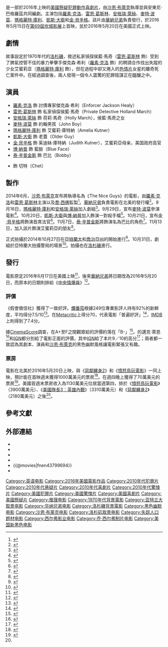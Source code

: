 {{noteTA
|G1=Movie
|G2=Show
}}
{{Infobox film
| name           = 假會徵信社
| original_name  = {{lang|en|''The Nice Guys''}}
| image          = The Nice Guys Poster.jpg
| caption        = 電影海報
| director       = [[沙恩·布萊克|沙恩·布萊克]]
| producer       = [[喬·西佛|喬·西佛]]
| writer         = {{plainlist|
* [[沙恩·布萊克|沙恩·布萊克]]
* 安東尼·巴格羅茲
}}
| starring       = {{plainlist|
* [[羅素·克洛|羅素·克洛]]
* [[雷恩·葛斯林|雷恩·葛斯林]]
* [[安格瑞·萊絲|安格瑞·萊絲]]
* [[麥特·波莫|麥特·波莫]]
* [[瑪格麗特·庫利|瑪格麗特·庫利]]
* [[凱斯·大衛|凱斯·大衛]]
* [[金·貝辛格|金·貝辛格]]
}}
| music          = {{plainlist|
* {{link-en|大衛·巴克里|David Buckley}}
* {{link-en|約翰·歐特曼|John Ottman}}
}}
| cinematography = {{link-en|菲利浦·魯斯洛|Philippe Rousselot}}
| editing        = 喬爾·尼古龍
| studio         = {{plainlist|
* {{link-en|西佛影業|Silver Pictures}}
* Waypoint Entertainment
* {{link-en|拉特帕克-沙丘娛樂|RatPac-Dune Entertainment}}
}}
| distributor    = [[華納兄弟|華納兄弟]]
| released       = {{film date|2016|5|15|[[第69屆坎城影展|坎城影展]]|2016|5|20|美國|2016|6|16|香港|2016|6|17|臺灣}}
| runtime        = 116分鐘<ref>{{cite web |url=http://www.boxofficemojo.com/movies/?id=niceguys.htm |title=The Nice Guys (2016) |website=Box Office Mojo |accessdate=2016-04-23 |archive-date=2016-08-28 |archive-url=https://web.archive.org/web/20160828234951/http://www.boxofficemojo.com/movies/?id=niceguys.htm |dead-url=no }}</ref>
| country        = {{USA}}
| language       = 英語
| budget         = 5000萬美元<ref name="budget">{{cite web|last1=Svetkey|first1=Benjamin|title='Lethal Weapon' Wunderkind (and Former Party Boy) Shane Black Is Back ... and Still Looking for Action|url=http://www.hollywoodreporter.com/features/lethal-weapon-wunderkind-party-boy-892186|publisher=''[[The_Hollywood_Reporter|The Hollywood Reporter]]''|accessdate=2016-05-15|archive-date=2016-11-27|archive-url=https://www.webcitation.org/6mKuUWCRJ?url=http://www.hollywoodreporter.com/features/lethal-weapon-wunderkind-party-boy-892186|dead-url=no}}</ref>
| gross          = 5726萬美元<ref name="Numbers">{{cite web |url=http://www.the-numbers.com/movie/Nice-Guys-The#tab=summary |title=The Nice Guys (2016) |website=The Numbers |accessdate=2016-05-28 |archive-date=2016-08-08 |archive-url=https://web.archive.org/web/20160808100053/http://www.the-numbers.com/movie/Nice-Guys-The#tab=summary |dead-url=no }}</ref>
| preceded_by    = 
| followed_by    = 
| cn_name        = 耐撕侦探<ref>中國大陸片商[[华谊兄弟|华谊兄弟]]前譯「[https://www.facebook.com/huayimedia/posts/949802041732492 好好侦探]」。</ref>
| hk_name        = 黐筋雙<nowiki>响</nowiki>炮
| tw_name        = 假會徵信社
}}
{{作品名稱|name=''The Nice Guys''|hk=黐筋雙<nowiki>响</nowiki>炮|tw=假會徵信社|cn=耐撕侦探}}是一部於2016年上映的[[美國|美國]][[懸疑片|懸疑]][[犯罪片|犯罪]][[動作片|動作]][[喜劇片|喜劇片]]，由[[沙恩·布萊克|沙恩·布萊克]]執導並與安東尼·巴格羅茲共同編劇。主演包括[[羅素·克洛|羅素·克洛]]、[[雷恩·葛斯林|雷恩·葛斯林]]、[[安格瑞·萊絲|安格瑞·萊絲]]、[[麥特·波莫|麥特·波莫]]、[[瑪格麗特·庫利|瑪格麗特·庫利]]、[[凱斯·大衛|凱斯·大衛]]和[[金·貝辛格|金·貝辛格]]。該片由[[華納兄弟|華納兄弟]]負責發行，於2016年5月15日在[[第69屆坎城影展|第69屆坎城影展]]上首映，並於2016年5月20日在美國正式上映。

== 劇情 ==
故事設定於1970年代的[[洛杉磯|洛杉磯]]，敘述私家偵探侯藍·馬奇（[[雷恩·葛斯林|雷恩·葛斯林]] 飾）受到了脾氣控管不佳的暴力拳擊手傑克森·希利（[[羅素·克洛|羅素·克洛]] 飾）的聘請合作找出失蹤的少女艾蜜莉亚（[[瑪格麗特·庫利|瑪格麗特·庫利]] 飾），但在過程中卻又捲入的[[色情片|色情片]]女星的離奇死亡案件中。在經過調查後，兩人發現一個令人震驚的犯罪陰謀正在醞釀之中。

== 演員 ==
* [[羅素·克洛|羅素·克洛]] 飾 討債專家傑克森·希利（Enforcer Jackson Healy）
* [[雷恩·葛斯林|雷恩·葛斯林]] 飾 私家偵探侯藍·馬奇（Private Detective Holland March）
* [[安格瑞·萊絲|安格瑞·萊絲]] 飾 荷莉·馬奇（Holly March），侯藍·馬奇之女
* [[麥特·波莫|麥特·波莫]] 飾 約翰男孩（John Boy）
* [[瑪格麗特·庫利|瑪格麗特·庫利]] 飾 艾蜜莉·庫特納（Amelia Kutner）
* [[凱斯·大衛|凱斯·大衛]] 飾 老蓋（Older Guy）
* [[金·貝辛格|金·貝辛格]] 飾 茱迪絲·庫特納（Judith Kutner），艾蜜莉亞母亲，美国政府高官
* [[博·納普|博·納普]] 飾 藍臉（Blue Face）
* [[泰·辛普金斯|泰·辛普金斯]] 飾 巴比（Bobby）
* {{link-en|傑克·基墨|Jack Kilmer}} 飾 切特（Chet）

== 製作 ==
2014年6月，[[沙恩·布萊克|沙恩·布萊克]]宣布將執導名為《The Nice Guys》的電影，由[[羅素·克洛|羅素·克洛]]和[[雷恩·葛斯林|雷恩·葛斯林]]主演以及[[喬·西佛|喬·西佛]]監製<ref>{{cite news|title=Ryan Gosling & Russell Crowe May Be 'Nice Guys' for Shane Black|url=http://www.firstshowing.net/2014/ryan-gosling-russell-crowe-may-be-nice-guys-for-shane-black/|accessdate=2014-06-13|publisher=firstshowing.net|date=2014-06-12|archive-date=2014-06-17|archive-url=https://web.archive.org/web/20140617141750/http://www.firstshowing.net/2014/ryan-gosling-russell-crowe-may-be-nice-guys-for-shane-black/|dead-url=no}}</ref>。[[華納兄弟|華納兄弟]]負責電影在北美的發行權<ref>{{cite news|title=Warner Bros In ‘Nice Guys’ Talks With Shane Black, Russell Crowe, Ryan Gosling|url=http://www.deadline.com/2014/07/warner-bros-in-nice-guys-talks-with-shane-black-russell-crowe-ryan-gosling/|publisher=deadline.com|accessdate=2016-05-21|archive-date=2014-07-13|archive-url=https://web.archive.org/web/20140713012150/http://www.deadline.com/2014/07/warner-bros-in-nice-guys-talks-with-shane-black-russell-crowe-ryan-gosling/|dead-url=no}}</ref>。9月16日，[[瑪格麗特·庫利|瑪格麗特·庫利]]和[[安格瑞·萊絲|安格瑞·萊絲]]加入劇組<ref name=Rice-Qualley>{{cite news|last1=Kit|first1=Borys|title=Ryan Gosling and Russell Crowe Thriller 'Nice Guys' Casts Female Leads|url=http://www.hollywoodreporter.com/heat-vision/ryan-gosling-russell-crowe-thriller-733267|accessdate=2014-09-17|publisher=hollywoodreporter.com|date=2014-09-16|archive-date=2020-11-12|archive-url=https://web.archive.org/web/20201112021355/https://www.hollywoodreporter.com/heat-vision/ryan-gosling-russell-crowe-thriller-733267|dead-url=no}}</ref>。9月29日，宣布[[麥特·波莫|麥特·波莫]]參演電影<ref name=Bomer>{{cite news|last1=Fleming Jr|first1=Mike|title=Matt Bomer Joins Ryan Gosling & Russell Crowe In ‘The Nice Guys’|url=http://deadline.com/2014/09/matt-bomer-ryan-gosling-russell-crowe-nice-guys-white-collar-843027/|accessdate=2014-10-01|publisher=deadline.com|date=2014-09-29|archive-date=2014-10-02|archive-url=https://web.archive.org/web/20141002025126/http://deadline.com/2014/09/matt-bomer-ryan-gosling-russell-crowe-nice-guys-white-collar-843027/|dead-url=no}}</ref>。10月20日，[[凱斯·大衛|凱斯·大衛]]與[[博·納普|博·納普]]加入飾演一對殺手檔<ref>{{cite news|last1=Kit|first1=Borys|last2=Ford|first2=Rebecca|title='Nice Guys' Casts Its Bad Guys|url=http://www.hollywoodreporter.com/news/nice-guys-casts-bad-guys-739588?utm_source=twitter|accessdate=2014-10-21|publisher=hollywoodreporter.com|date=2014-10-20|archive-date=2020-11-06|archive-url=https://web.archive.org/web/20201106064322/https://www.hollywoodreporter.com/news/nice-guys-casts-bad-guys-739588?utm_source=twitter|dead-url=no}}</ref>。10月21日，宣布[[金·貝辛格|金·貝辛格]]將飾演首席法官<ref name=Basinger>{{cite news|last1=Kit|first1=Borys|last2=Ford|first2=Rebecca|title=Kim Basinger Joins Ryan Gosling, Russell Crowe in 'Nice Guys'|url=http://www.hollywoodreporter.com/news/kim-basinger-joins-ryan-gosling-742671|accessdate=2014-10-22|publisher=hollywoodreporter.com|date=2014-10-21|archive-date=2020-11-12|archive-url=https://web.archive.org/web/20201112011027/https://www.hollywoodreporter.com/news/kim-basinger-joins-ryan-gosling-742671|dead-url=no}}</ref>。11月7日，[[泰·辛普金斯|泰·辛普金斯]]將飾演名為巴比的角色<ref name=Simpkins>{{cite news|title=Ty Simpkins Joins ‘The Nice Guys’|url=http://deadline.com/2014/11/olivia-holt-same-kind-of-different-as-me-edmund-kingsley-capsule-1201276465/|accessdate=2014-11-10|publisher=deadline.com|date=2014-11-07|archive-date=2020-09-30|archive-url=https://web.archive.org/web/20200930201931/https://deadline.com/2014/11/olivia-holt-same-kind-of-different-as-me-edmund-kingsley-capsule-1201276465/|dead-url=no}}</ref>。11月13日，{{link-en|傑克·基墨|Jack Kilmer}}加入該片飾演艾蜜莉亞的朋友<ref name=KilmerCast>{{cite news|last1=Ford|first1=Rebecca|title='Palo Alto' Actor Jack Kilmer Joins 'Nice Guys'|url=http://www.hollywoodreporter.com/news/palo-alto-actor-jack-kilmer-748799|accessdate=2014-11-20|publisher=hollywoodreporter.com|date=2014-11-13|archive-date=2018-06-20|archive-url=https://web.archive.org/web/20180620101232/https://www.hollywoodreporter.com/news/palo-alto-actor-jack-kilmer-748799|dead-url=no}}</ref>。

正式拍攝於2014年10月27日在[[亞特蘭大|亞特蘭大]]和[[喬治亞州|喬治亞州]]的{{link-en|迪凱特 (喬治亞州)|Decatur, Georgia|迪凱特}}開始進行<ref>{{cite news|title=Ryan Gosling’s ‘The Nice Guys’ is Now Casting Actors for a Very Featured Role|url=http://www.projectcasting.com/casting-calls-and-auditions/ryan-goslings-the-nice-guys-is-now-casting-actors-for-a-very-featured-role/|accessdate=2014-10-30|publisher=projectcasting.com|date=2014-10-05|archive-date=2014-11-01|archive-url=https://web.archive.org/web/20141101210203/http://www.projectcasting.com/casting-calls-and-auditions/ryan-goslings-the-nice-guys-is-now-casting-actors-for-a-very-featured-role/|dead-url=no}}</ref>。10月31日，劇組於亞特蘭大拍攝警局的場景<ref>{{cite news|title=Ryan Gosling’s ‘The Nice Guys’ Casting Call for a Police Station Scene|url=http://www.projectcasting.com/casting-calls-and-auditions/ryan-goslings-the-nice-guys-casting-call-for-a-police-station-scene/|accessdate=2014-11-01|publisher=projectcasting.com|date=2014-10-28|archive-date=2014-11-05|archive-url=https://web.archive.org/web/20141105211141/http://www.projectcasting.com/casting-calls-and-auditions/ryan-goslings-the-nice-guys-casting-call-for-a-police-station-scene/|dead-url=no}}</ref>。拍攝也在[[洛杉磯|洛杉磯]]進行。

== 發行 ==
電影原定2016年6月17日在美國上映<ref>{{cite news|title=Russell Crowe-Ryan Gosling Pic ‘The Nice Guys’ Gets Summer 2016 Release Date|url=http://deadline.com/2014/09/nice-guys-russell-crowe-ryan-gosling-release-date-shane-black-827715/|publisher=deadline.com|accessdate=2016-04-26|archive-date=2014-09-05|archive-url=https://web.archive.org/web/20140905003714/http://deadline.com/2014/09/nice-guys-russell-crowe-ryan-gosling-release-date-shane-black-827715/|dead-url=no}}</ref>，後來[[華納兄弟|華納兄弟]]將日期改為2016年5月20日，而原本的日期則排給《[[中央情爆員|中央情爆員]]》<ref>{{cite news|last1=Patten|first1=Dominic|title=Warner Bros Moves Up ‘The Nice Guys’ For Comedy ‘Central Intelligence’|url=http://deadline.com/2015/03/the-nice-guys-central-intelligence-release-dates-warner-bros-dwanye-johnson-ryan-gosling-finding-dory-1201395236/|accessdate=2015-03-23|publisher=deadline.com|date=2015-03-19|archive-date=2020-10-19|archive-url=https://web.archive.org/web/20201019160421/https://deadline.com/2015/03/the-nice-guys-central-intelligence-release-dates-warner-bros-dwanye-johnson-ryan-gosling-finding-dory-1201395236/|dead-url=no}}</ref>。

=== 評價 ===
《假會徵信社》獲得了一致好評。[[爛番茄|爛番茄]]根據249位專業影評人持有92%的新鮮度，平均得分7.5/10<ref name="RT">{{cite web |url=http://www.rottentomatoes.com/m/the_nice_guys/?search=Nice%20guys |title=The Nice Guys (2016) |website=Rotten Tomatoes |accessdate=2016-05-15 |archive-date=2016-10-20 |archive-url=https://web.archive.org/web/20161020160932/https://www.rottentomatoes.com/m/the_nice_guys/?search=Nice%20guys |dead-url=no }}</ref>。在[[Metacritic|Metacritic]]上得分70，代表電影「普遍好評」<ref name="Meta">{{cite web |url=http://www.metacritic.com/movie/the-nice-guys |title=The Nice Guys reviews |website=Metacritic |accessdate=2016-05-15 |archive-date=2020-11-17 |archive-url=https://web.archive.org/web/20201117005446/https://www.metacritic.com/movie/the-nice-guys |dead-url=no }}</ref>，[[IMDB|IMDB]]上則得到了7.4分。

據[[CinemaScore|CinemaScore]]調查，在A+至F之間觀眾給的評價約落在「B-」<ref name="CinemaScore">{{cite web |url=http://deadline.com/2016/05/angry-birds-neighbors-2-the-nice-guys-weekend-box-office-1201760146/ |title='Angry Birds’ Is The Word With $42M-$44M No. 1 Opening; ‘Neighbors 2’ Lower With $25M – Box Office |work=deadline.com |accessdate=2016-05-21 |archive-date=2016-05-24 |archive-url=https://www.webcitation.org/6hjcwXJaj?url=http://deadline.com/2016/05/angry-birds-neighbors-2-the-nice-guys-weekend-box-office-1201760146/ |dead-url=no }}</ref>。{{link-en|Uproxx|Uproxx}}的邁克·萊恩<ref>{{cite web |url=http://uproxx.com/movies/the-nice-guys-review/ |title=‘The Nice Guys’ Is A Blast To The Past (And Also Just A Blast) |website=Uproxx |accessdate=2016-05-15 |archive-date=2020-10-24 |archive-url=https://web.archive.org/web/20201024082632/https://uproxx.com/movies/the-nice-guys-review/ |dead-url=no }}</ref>和[[IGN|IGN]]都分別給了電影正面的評價，其中[[IGN|IGN]]給了本片9／10的高分<ref>{{cite web |url=http://ie.ign.com/articles/2016/05/15/the-nice-guys-review |title=The Nice GuysReview |website=IGN |accessdate=2016-05-15}}</ref>；兩者都一致認為其劇本、演員和[[沙恩·布萊克|沙恩·布萊克]]的黑色幽默風格讓電影緊張又有趣。

=== 票房 ===
電影在北美於2016年5月20日上映，與《[[惡鄰纏身2|惡鄰纏身2]]》和《[[憤怒鳥玩電影|憤怒鳥玩電影]]》一同上映，預計能在首映週末獲得1000萬美元的票房<ref>{{cite web|url=http://deadline.com/2016/05/captain-america-civil-war-opening-weekend-box-office-summer-records-1201750394/|title=Why ‘Captain America: Civil War’ Is Poised To Be This Summer’s Top-Grossing Live-Action Film: B.O. Postmortem|author=Anthony D'Alessandro|work=''[[Deadline.com|Deadline.com]]''|date=2016-05-09|accessdate=2016-05-10|archive-date=2016-05-10|archive-url=https://www.webcitation.org/6hOTbBBsj?url=http://deadline.com/2016/05/captain-america-civil-war-opening-weekend-box-office-summer-records-1201750394/|dead-url=no}}</ref>。在週四晚上獲得了70萬美元的票房<ref name="Thursday">{{cite web |url=http://deadline.com/2016/05/angry-birds-neighbors-2-the-nice-guys-weekend-box-office-1201760146/ |title=‘Neighbors 2’ Parties Harder Than ‘Angry Birds’ Thursday Night – Box Office |work=deadline.com |accessdate=2016-05-21 |archive-date=2016-05-24 |archive-url=https://www.webcitation.org/6hjcwXJaj?url=http://deadline.com/2016/05/angry-birds-neighbors-2-the-nice-guys-weekend-box-office-1201760146/ |dead-url=no }}</ref>。美國首週末票房收入為1130萬美元位居當週第四，排於《[[憤怒鳥玩電影|憤怒鳥玩電影]]》（3900萬美元）、《[[美國隊長3：英雄內戰|美國隊長3：英雄內戰]]》（3310萬美元）和《[[惡鄰纏身2|惡鄰纏身2]]》（2180萬美元）之後<ref name=CinemaScore/>。

== 參考文獻 ==
{{Reflist|30em}}

== 外部連結 ==
* {{IMDb title|3799694}}
* {{rotten-tomatoes|the_nice_guys}}
* {{metacritic film|the-nice-guys}}
* {{Mojo title|niceguys}}
* {{@movies|fnen43799694}}
* {{Yahoomovie id|6268}}

{{Shane Black}}
{{DEFAULTSORT:Nice Guys, The}}
[[Category:英语电影|Category:英语电影]]
[[Category:2016年美國電影作品|Category:2016年美國電影作品]]
[[Category:2010年代犯罪片|Category:2010年代犯罪片]]
[[Category:2010年代悬疑片|Category:2010年代悬疑片]]
[[Category:2010年代喜劇片|Category:2010年代喜劇片]]
[[Category:2010年代驚悚片|Category:2010年代驚悚片]]
[[Category:美國犯罪片|Category:美國犯罪片]]
[[Category:美國驚悚片|Category:美國驚悚片]]
[[Category:美國喜劇片|Category:美國喜劇片]]
[[Category:美國懸疑片|Category:美國懸疑片]]
[[Category:推理电影|Category:推理电影]]
[[Category:1970年代背景電影|Category:1970年代背景電影]]
[[Category:亚特兰大取景电影|Category:亚特兰大取景电影]]
[[Category:华纳兄弟电影|Category:华纳兄弟电影]]
[[Category:洛杉磯背景電影|Category:洛杉磯背景電影]]
[[Category:黑色幽默电影|Category:黑色幽默电影]]
[[Category:沙恩·布莱克电影|Category:沙恩·布莱克电影]]
[[Category:洛杉矶取景电影|Category:洛杉矶取景电影]]
[[Category:失踪人口题材电影|Category:失踪人口题材电影]]
[[Category:西尔弗影业电影|Category:西尔弗影业电影]]
[[Category:乔·西尔弗制片电影|Category:乔·西尔弗制片电影]]
[[Category:美国新黑色电影|Category:美国新黑色电影]]